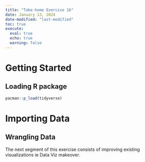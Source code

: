 ```yaml
---
title: "Take-home Exercise 1b"
date: January 13, 2024
date-modified: "last-modified"
toc: true
execute: 
  eval: true
  echo: true
  warning: false
---
```


# Getting Started

## Loading R package

```r
pacman::p_load(tidyverse)
```

# Importing Data

## Wrangling Data

The next segment of this exercise consists of improving existing visualizations ie Data Viz makeover.
